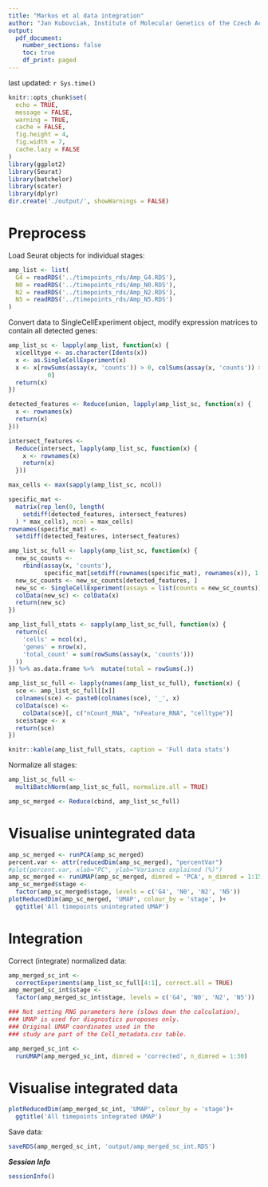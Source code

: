```yaml
---
title: "Markos et al data integration"
author: "Jan Kubovciak, Institute of Molecular Genetics of the Czech Academy of Sciences"
output:
  pdf_document:
    number_sections: false
    toc: true
    df_print: paged
---
```


last updated: `r Sys.time()`

```r
knitr::opts_chunk$set(
  echo = TRUE,
  message = FALSE,
  warning = TRUE,
  cache = FALSE,
  fig.height = 4,
  fig.width = 7,
  cache.lazy = FALSE
)
library(ggplot2)
library(Seurat)
library(batchelor)
library(scater)
library(dplyr)
dir.create('./output/', showWarnings = FALSE)

```

# Preprocess

Load Seurat objects for individual stages:

```r

amp_list <- list(
  G4 = readRDS('../timepoints_rds/Amp_G4.RDS'),
  N0 = readRDS('../timepoints_rds/Amp_N0.RDS'),
  N2 = readRDS('../timepoints_rds/Amp_N2.RDS'),
  N5 = readRDS('../timepoints_rds/Amp_N5.RDS')
)

```

Convert data to SingleCellExperiment object, modify expression matrices to contain all detected genes:

```r
amp_list_sc <- lapply(amp_list, function(x) {
  x$celltype <- as.character(Idents(x))
  x <- as.SingleCellExperiment(x)
  x <- x[rowSums(assay(x, 'counts')) > 0, colSums(assay(x, 'counts')) >
           0]
  return(x)
})

detected_features <- Reduce(union, lapply(amp_list_sc, function(x) {
  x <- rownames(x)
  return(x)
}))

intersect_features <-
  Reduce(intersect, lapply(amp_list_sc, function(x) {
    x <- rownames(x)
    return(x)
  }))

max_cells <- max(sapply(amp_list_sc, ncol))

specific_mat <-
  matrix(rep_len(0, length(
    setdiff(detected_features, intersect_features)
  ) * max_cells), ncol = max_cells)
rownames(specific_mat) <-
  setdiff(detected_features, intersect_features)

amp_list_sc_full <- lapply(amp_list_sc, function(x) {
  new_sc_counts <-
    rbind(assay(x, 'counts'),
          specific_mat[setdiff(rownames(specific_mat), rownames(x)), 1:ncol(x)])
  new_sc_counts <- new_sc_counts[detected_features, ]
  new_sc <- SingleCellExperiment(assays = list(counts = new_sc_counts))
  colData(new_sc) <- colData(x)
  return(new_sc)
})

amp_list_full_stats <- sapply(amp_list_sc_full, function(x) {
  return(c(
    'cells' = ncol(x),
    'genes' = nrow(x),
    'total_count' = sum(rowSums(assay(x, 'counts')))
  ))
}) %>% as.data.frame %>%  mutate(total = rowSums(.))

amp_list_sc_full <- lapply(names(amp_list_sc_full), function(x) {
  sce <- amp_list_sc_full[[x]]
  colnames(sce) <- paste0(colnames(sce), '_', x)
  colData(sce) <-
    colData(sce)[, c("nCount_RNA", "nFeature_RNA", "celltype")]
  sce$stage <- x
  return(sce)
})

knitr::kable(amp_list_full_stats, caption = 'Full data stats')

```

Normalize all stages:

```r
amp_list_sc_full <-
  multiBatchNorm(amp_list_sc_full, normalize.all = TRUE)

amp_sc_merged <- Reduce(cbind, amp_list_sc_full)
```

# Visualise unintegrated data

```r
amp_sc_merged <- runPCA(amp_sc_merged)
percent.var <- attr(reducedDim(amp_sc_merged), "percentVar")
#plot(percent.var, xlab="PC", ylab="Variance explained (%)")
amp_sc_merged <- runUMAP(amp_sc_merged, dimred = 'PCA', n_dimred = 1:15)
amp_sc_merged$stage <-
  factor(amp_sc_merged$stage, levels = c('G4', 'N0', 'N2', 'N5'))
plotReducedDim(amp_sc_merged, 'UMAP', colour_by = 'stage', )+
  ggtitle('All timepoints unintegrated UMAP')
```

# Integration

Correct (integrate) normalized data:

```r
amp_merged_sc_int <-
  correctExperiments(amp_list_sc_full[4:1], correct.all = TRUE)
amp_merged_sc_int$stage <-
  factor(amp_merged_sc_int$stage, levels = c('G4', 'N0', 'N2', 'N5'))

### Not setting RNG parameters here (slows down the calculation),
### UMAP is used for diagnostics puroposes only.
### Original UMAP coordinates used in the
### study are part of the Cell_metadata.csv table.

amp_merged_sc_int <-
  runUMAP(amp_merged_sc_int, dimred = 'corrected', n_dimred = 1:30)
```

# Visualise integrated data

```r

plotReducedDim(amp_merged_sc_int, 'UMAP', colour_by = 'stage')+
  ggtitle('All timepoints integrated UMAP')
```


Save data:

```r
saveRDS(amp_merged_sc_int, 'output/amp_merged_sc_int.RDS')
```


***Session Info***

```r
sessionInfo()
```
